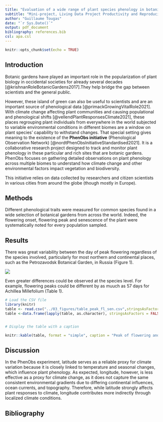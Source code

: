 ```yaml
---
title: "Evaluation of a wide range of plant species phenology in botanical gardens across the world"
subtitle: "Mini-project, Living Data Project Productivity and Reproducibility course"
author: "Guillaume Tougas"
date: "`r Sys.Date()`"
output: pdf_document
bibliography: references.bib
csl: apa.csl
---
```


```r
knitr::opts_chunk$set(echo = TRUE)
```

## Introduction

Botanic gardens have played an important role in the popularization of plant biology in occidental societies for already several decades [@krishnanRoleBotanicGardens2017].They help bridge the gap between scientists and the general public.

However, these island of green can also be useful to scientists and are an important source of phenological data [@primackGrowingVitalRole2021]. With climate change affecting plant communities and causing populational and phenological shifts [@vellendPlantResponsesClimate2021], these places regrouping plant individuals from everywhere in the world subjected to variable environmental conditions in different biomes are a window on plant species' capability to withstand changes. That special setting gives meaning to the existence of the **PhenObs initiative** (Phenological Observation Network) [@nordtPhenObsInitiativeStandardised2021]. It is a collaborative research project designed to track and monitor plant phenology in these particular and rich sites that are botanic gardens. PhenObs focuses on gathering detailed observations on plant phenology across multiple biomes to understand how climate change and other environmental factors impact vegetation and biodiversity.

This initiative relies on data collected by researchers and citizen scientists in various cities from around the globe (though mostly in Europe).

## Methods

Different phenological traits were measured for common species found in a wide selection of botanical gardens from across the world. Indeed, the flowering onset, flowering peak and senescence of the plant were systematically noted for every population sampled.

## Results

There was great variability between the day of peak flowering regardless of the species involved, particularly for most northern and continental places, such as the Petrozavodsk Botanical Garden, in Russia (Figure 1). 

![](../03_figures/botanic_garden_peakflowering.png)
\begin{center}
Figure 1 : Comparison of flowering peak at all sampled Botanic Gardens
\end{center}

Even greater differences could be observed at the species level. For example, flowering peaks could be different by as muuch as 57 days for Achillea Millefolium (Table 1).


```r

# Load the CSV file
library(knitr)
table <- read.csv("../03_figures/table_peak_fl_sen.csv",stringsAsFactors = FALSE, encoding = "UTF-8")
table <-data.frame(lapply(table, as.character), stringsAsFactors = FALSE)


# Display the table with a caption

knitr::kable(table, format = "simple", caption = "Peak of flowering and senescence for Achillea Millefolium in different gardens")

```

## Discussion

In the PhenObs experiment, latitude serves as a reliable proxy for climate variation because it is closely linked to temperature and seasonal changes, which influence plant phenology. As expected, longitude, however, is less effective as a proxy for climate change, as it does not capture the same consistent environmental gradients due to differing continental influences, ocean currents, and topography. Therefore, while latitude strongly affects plant responses to climate, longitude contributes more indirectly through localized climate conditions.

## Bibliography
